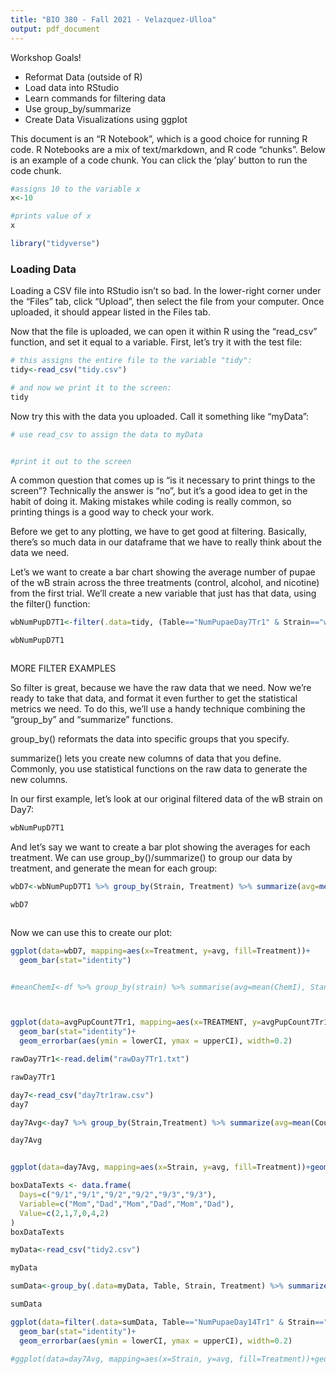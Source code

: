 ```yaml
---
title: "BIO 380 - Fall 2021 - Velazquez-Ulloa"
output: pdf_document
---
```

 
Workshop Goals! 
 
* Reformat Data (outside of R)
* Load data into RStudio
* Learn commands for filtering data
* Use group_by/summarize
* Create Data Visualizations using ggplot

This document is an "R Notebook", which is a good choice for running R code.  R Notebooks are a mix of text/markdown, and R code "chunks". Below is an example of a code chunk. You can click the 'play' button to run the code chunk.

```r
#assigns 10 to the variable x
x<-10

#prints value of x
x

```

```r
library("tidyverse")

```


### Loading Data

Loading a CSV file into RStudio isn't so bad. In the lower-right corner under the "Files" tab, click "Upload", then select the file from your computer. Once uploaded, it should appear listed in the Files tab.


Now that the file is uploaded, we can open it within R using the "read_csv" function, and set it equal to a variable. First, let's try it with the test file:


```r
# this assigns the entire file to the variable "tidy":
tidy<-read_csv("tidy.csv")

# and now we print it to the screen:
tidy

```


Now try this with the data you uploaded. Call it something like "myData":

```r
# use read_csv to assign the data to myData


#print it out to the screen


```



A common question that comes up is "is it necessary to print things to the screen"? Technically the answer is "no", but it's a good idea to get in the habit of doing it. Making mistakes while coding is really common, so printing things is a good way to check your work. 

Before we get to any plotting, we have to get good at filtering. Basically, there's so much data in our dataframe that we have to really think about the data we need.


Let's we want to create a bar chart showing the average number of pupae of the wB strain across the three treatments (control, alcohol, and nicotine) from the first trial. We'll create a new variable that just has that data, using the filter() function:


```r


wbNumPupD7T1<-filter(.data=tidy, (Table=="NumPupaeDay7Tr1" & Strain=="wB") )

wbNumPupD7T1



```


MORE FILTER EXAMPLES



So filter is great, because we have the raw data that we need. Now we're ready to take that data, and format it even further to get the statistical metrics we need. To do this, we'll use a handy technique combining the "group_by" and "summarize" functions. 

group_by() reformats the data into specific groups that you specify. 

summarize() lets you create new columns of data that you define. Commonly, you use statistical functions on the raw data to generate the new columns.

In our first example, let's look at our original filtered data of the wB strain on Day7:

```r

wbNumPupD7T1


```

And let's say we want to create a bar plot showing the averages for each treatment. We can use group_by()/summarize() to group our data by treatment, and generate the mean for each group:

```r

wbD7<-wbNumPupD7T1 %>% group_by(Strain, Treatment) %>% summarize(avg=mean(Count))

wbD7



```


Now we can use this to create our plot:



```r

ggplot(data=wbD7, mapping=aes(x=Treatment, y=avg, fill=Treatment))+
  geom_bar(stat="identity")



```





```r


#meanChemI<-df %>% group_by(strain) %>% summarise(avg=mean(ChemI), StandardDeviation=sd(ChemI), n=n(), upperCI=avg+((qnorm(0.975)*StandardDeviation)/sqrt(n)), lowerCI=avg-((qnorm(0.975)*StandardDeviation)/sqrt(n)))



ggplot(data=avgPupCount7Tr1, mapping=aes(x=TREATMENT, y=avgPupCount7Tr1$CONTROL..5..H2O., fill=TREATMENT))+
  geom_bar(stat="identity")+
  geom_errorbar(aes(ymin = lowerCI, ymax = upperCI), width=0.2)


```


```r

rawDay7Tr1<-read.delim("rawDay7Tr1.txt")

rawDay7Tr1
```


```r

day7<-read_csv("day7tr1raw.csv")
day7

day7Avg<-day7 %>% group_by(Strain,Treatment) %>% summarize(avg=mean(Count))

day7Avg


ggplot(data=day7Avg, mapping=aes(x=Strain, y=avg, fill=Treatment))+geom_bar(stat="identity", position="dodge")


```
```r

boxDataTexts <- data.frame(
  Days=c("9/1","9/1","9/2","9/2","9/3","9/3"),
  Variable=c("Mom","Dad","Mom","Dad","Mom","Dad"),
  Value=c(2,1,7,0,4,2)
)
boxDataTexts
```

```r

myData<-read_csv("tidy2.csv")

myData

sumData<-group_by(.data=myData, Table, Strain, Treatment) %>% summarize(avg=mean(Count), StandardDeviation=sd(Count), n=n(), upperCI=avg+((qnorm(0.975)*StandardDeviation)/sqrt(n)), lowerCI=avg-((qnorm(0.975)*StandardDeviation)/sqrt(n)))

sumData

ggplot(data=filter(.data=sumData, Table=="NumPupaeDay14Tr1" & Strain=="11-96wB"), mapping=aes(x=Treatment, y=avg, fill=Treatment))+
  geom_bar(stat="identity")+
  geom_errorbar(aes(ymin = lowerCI, ymax = upperCI), width=0.2)

#ggplot(data=day7Avg, mapping=aes(x=Strain, y=avg, fill=Treatment))+geom_bar(stat="identity", position="dodge")

```


